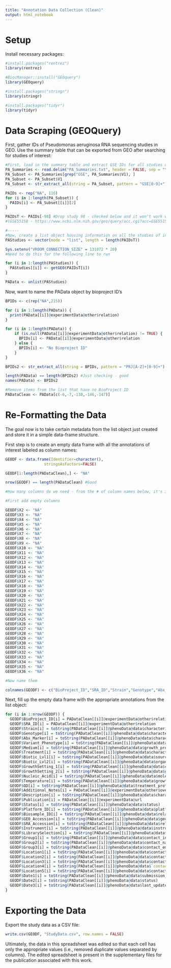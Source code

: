 ```yaml
---
title: "Annotation Data Collection (Clean)"
output: html_notebook
---
```


# Setup

Install necessary packages:
```r
#install.packages("rentrez")
library(rentrez)

#BiocManager::install("GEOquery")
library(GEOquery)

#install.packages("stringr")
library(stringr)

#install.packages("tidyr")
library(tidyr)
```

# Data Scraping (GEOQuery)

First, gather IDs of Pseudomonas aeruginosa RNA sequencing studies in GEO. Use the summary table that can be exported from GEO after searching for studies of interest:
```r
#First, load in the summary table and extract GSE IDs for all studies of interest
PA_Summaries <- read.delim("PA_Summaries.txt", header = FALSE, sep = "\t", dec = ".")
PA_Subset <- PA_Summaries[grep("GSE", PA_Summaries$V1), ]
PA_Subset <- PA_Subset$V1
PA_Subset <- str_extract_all(string = PA_Subset, pattern = "GSE[0-9]+")

PAIDs <- rep("NA", 116)
for (i in 1:length(PA_Subset)) {
  PAIDs[i] <- PA_Subset[[i]][2]
}

PAIDsT <- PAIDs[-98] #Drop study 98 - checked below and it won't work with GEOQuery 
#(GSE55158 - https://www.ncbi.nlm.nih.gov/geo/query/acc.cgi?acc=GSE55158)

#-----
#Now, create a list object housing information on all the studies of interest
PAStudies <- vector(mode = "list", length = length(PAIDsT))

Sys.setenv("VROOM_CONNECTION_SIZE" = 131072 * 20)
#Need to do this for the following line to run 

for (i in 1:length(PAStudies)) {
  PAStudies[[i]] <- getGEO(PAIDsT[i])
}

PAData <- unlist(PAStudies)


```

Now, want to name the PAData object by bioproject ID's
```r
BPIDs <- c(rep("NA",215))

for (i in 1:length(PAData)) {
  print(PAData[[i]]@experimentData@other$relation)
}

for (i in 1:length(PAData)) {
    if (is.null(PAData[[i]]@experimentData@other$relation) != TRUE) {
      BPIDs[i] <- PAData[[i]]@experimentData@other$relation
    } else {
      BPIDs[i] <- "No Bioproject ID"
    }
}

BPIDs2 <- str_extract_all(string = BPIDs, pattern = "PRJ[A-Z]+[0-9]+")

length(PAData) == length(BPIDs2) #Just checking - good
names(PAData) <- BPIDs2

#Remove items from the list that have no BioProject ID
PADataClean <- PAData[c(-6,-7,-130,-146,-147)]


```


# Re-Formatting the Data

The goal now is to take certain metadata from the list object just created and store it in a simple data-frame structure.

First step is to create an empty data frame with all the annotations of interest labeled as column names:
```r
GEODF <- data.frame(Identifier=character(), 
                 stringsAsFactors=FALSE) 

GEODF[1:length(PADataClean),] <- "NA"

nrow(GEODF) == length(PADataClean) #Good

#How many columns do we need - from the # of column names below, it's 37

#First add empty columns 

GEODF$X2 <- "NA"
GEODF$X3 <- "NA"
GEODF$X4 <- "NA"
GEODF$X5 <- "NA"
GEODF$X6 <- "NA"
GEODF$X7 <- "NA"
GEODF$X8 <- "NA"
GEODF$X9 <- "NA"
GEODF$X10 <- "NA"
GEODF$X11 <- "NA"
GEODF$X12 <- "NA"
GEODF$X13 <- "NA"
GEODF$X14 <- "NA"
GEODF$X15 <- "NA"
GEODF$X16 <- "NA"
GEODF$X17 <- "NA"
GEODF$X18 <- "NA"
GEODF$X19 <- "NA"
GEODF$X20 <- "NA"
GEODF$X21 <- "NA"
GEODF$X22 <- "NA"
GEODF$X23 <- "NA"
GEODF$X24 <- "NA"
GEODF$X25 <- "NA"
GEODF$X26 <- "NA"
GEODF$X27 <- "NA"
GEODF$X28 <- "NA"
GEODF$X29 <- "NA"
GEODF$X30 <- "NA"
GEODF$X31 <- "NA"
GEODF$X32 <- "NA"
GEODF$X33 <- "NA"
GEODF$X34 <- "NA"
GEODF$X35 <- "NA"
GEODF$X36 <- "NA"

#Now name them 

colnames(GEODF) <- c("BioProject_ID","SRA_ID","Strain","Genotype","Abx_Marker","Variant_Phenotype","Medium","Treatment","Biotic_Lvl1","Biotic_Lvl2","GrowthSetting_1","GrowthSetting_2","Nucleic_Acid","Temperature","OD","Additional_Notes","Description","Publication","Status","Platform_ID","Biosample_ID","GEO_Accession","SRA_Accession","Instrument","LibrarySelection","Group1","Group2","Group3","Location1","Location2","Location3","Location4","Location5","Date1","Date2","Date3")
```

Next, fill up the empty data frame with the appropriate annotations from the list object:
```r
for (i in 1:nrow(GEODF)) {
  GEODF$BioProject_ID[i] = PADataClean[[i]]@experimentData@other$relation  
  GEODF$SRA_ID[i] = PADataClean[[i]]@experimentData@other$relation  
  GEODF$Strain[i] = toString(PADataClean[[i]]@phenoData@data$characteristics_ch1)
  GEODF$Genotype[i] = toString(PADataClean[[i]]@phenoData@data$characteristics_ch1.1)
  GEODF$Abx_Marker[i] = toString(PADataClean[[i]]@phenoData@data$characteristics_ch1.2)
  GEODF$Variant_Phenotype[i] = toString(PADataClean[[i]]@phenoData@data$characteristics_ch1.1)
  GEODF$Medium[i] = toString(PADataClean[[i]]@phenoData@data$growth_protocol_ch1)
  GEODF$Treatment[i] = toString(PADataClean[[i]]@phenoData@data$characteristics_ch1.1)
  GEODF$Biotic_Lvl1[i] = toString(PADataClean[[i]]@phenoData@data$source_name_ch1)
  GEODF$Biotic_Lvl2[i] = toString(PADataClean[[i]]@phenoData@data$organism_ch1)
  GEODF$GrowthSetting_1[i] = toString(PADataClean[[i]]@phenoData@data$characteristics_ch1.1)
  GEODF$GrowthSetting_2[i] = toString(PADataClean[[i]]@phenoData@data$growth_protocol_ch1)
  GEODF$Nucleic_Acid[i] = toString(PADataClean[[i]]@phenoData@data$molecule_ch1)
  GEODF$Temperature[i] = toString(PADataClean[[i]]@phenoData@data$growth_protocol_ch1)
  GEODF$OD[i] = toString(PADataClean[[i]]@phenoData@data$treatment_protocol_ch1)
  GEODF$Additional_Notes[i] = PADataClean[[i]]@experimentData@other$overall_design
  GEODF$Description[i] = toString(PADataClean[[i]]@phenoData@data$characteristics_ch1)
  GEODF$Publication[i] = PADataClean[[i]]@experimentData@url
  GEODF$Status[i] = toString(PADataClean[[i]]@phenoData@data$status)
  GEODF$Platform_ID[i] = toString(PADataClean[[i]]@phenoData@data$platform_id)
  GEODF$Biosample_ID[i] = toString(PADataClean[[i]]@phenoData@data$relation)
  GEODF$GEO_Accession[i] = toString(PADataClean[[i]]@phenoData@data$geo_accession)
  GEODF$SRA_Accession[i] = toString(PADataClean[[i]]@phenoData@data$relation.1)
  GEODF$Instrument[i] = toString(PADataClean[[i]]@phenoData@data$instrument_model)
  GEODF$LibrarySelection[i] = toString(PADataClean[[i]]@phenoData@data$library_selection)
  GEODF$Group1[i] = toString(PADataClean[[i]]@phenoData@data$contact_institute)
  GEODF$Group2[i] = toString(PADataClean[[i]]@phenoData@data$contact_name)
  GEODF$Group3[i] = toString(PADataClean[[i]]@phenoData@data$contact_email)
  GEODF$Location1[i] = toString(PADataClean[[i]]@phenoData@data$contact_address)
  GEODF$Location2[i] = toString(PADataClean[[i]]@phenoData@data$contact_city)
  GEODF$Location3[i] = toString(PADataClean[[i]]@phenoData@data$contact_state)
  GEODF$Location4[i] = toString(PADataClean[[i]]@phenoData@data$`contact_zip/postal_code`)
  GEODF$Location5[i] = toString(PADataClean[[i]]@phenoData@data$contact_country)
  GEODF$Date1[i] = toString(PADataClean[[i]]@phenoData@data$submission_date)
  GEODF$Date2[i] = toString(PADataClean[[i]]@phenoData@data$status)
  GEODF$Date3[i] = toString(PADataClean[[i]]@phenoData@data$last_update_date)
}
```

# Exporting the Data

Export the study data as a CSV file:
```r
write.csv(GEODF, "StudyData.csv", row.names = FALSE)
```

Ultimately, the data in this spreadsheet was edited so that each cell has only the appropriate values (i.e., removed duplicate values separated by columns). The edited spreadsheet is present in the supplementary files for the publication associated with this work.  


